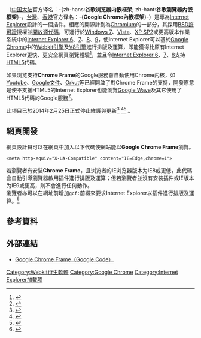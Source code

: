 {{noteTA
|T=zh-cn:谷歌浏览器內嵌框架; zh-hant:Google Chrome內嵌框架;
|1=zh-cn:谷歌浏览器內嵌框架; zh-hant:Google Chrome內嵌框架;
|2=zh-cn:谷歌浏览器; zh-hant:Google Chrome;
|3=zh-cn:发布; zh-tw:釋出; zh-hk:發佈;
|4=zh-cn:插件; zh-tw:外掛程式;
|G1=IT
}}
{{Infobox Software
| name                  = Google Chrome Frame
| logo                  = [[File:Google_Chrome_icon_(September_2014).svg|64px]]
| developer             = [[Google|Google公司]]
| released              = {{initial release|2010|9|22}}
| frequently_updated    = yes
| operating_system      = [[Microsoft_Windows|Microsoft Windows]]（[[Windows_7|7]] / [[Windows_Vista|Vista]] / [[Windows_XP|XP SP2]]）或更高版本
| platform              = [[Internet_Explorer|Internet Explorer]] [[Internet_Explorer_6|6]]、[[Internet_Explorer_7|7]]、[[Internet_Explorer_8|8]]、[[Internet_Explorer_9|9]]
| operating_system_desc =
| engine                = [[WebKit|WebKit]]（基於[[KHTML|KHTML]]），28版後為[[Blink|Blink]]
| programming language  = [[C++|C++]]、[[汇编语言|汇编语言]]、[[Javascript|Javascript]]
| status                = 停止开发
| genre                 = [[网页浏览器|网页浏览器]][[插件|插件]]
| license           = -{zh-cn:[http://www.google.com/chromeframe/intl/zh-CN/eula_text.html 谷歌浏览器內嵌框架服务条款]; zh-hant:[http://www.google.com/chromeframe/intl/zh-HK/eula_text.html Google Chrome內嵌框架服務條款]}-（Google Chrome的可执行代码版本），<br />[[BSD许可证|BSD]]（源代码和[[Chromium_(浏览器)|Chromium]]可执行代码版本）
| website               = [http://www.google.com/chromeframe/ www.google.com/chromeframe/]
}}
{{lang|en|'''Google Chrome Frame'''}}（[[中国大陆|中国大陆]]官方译名：-{zh-hans:'''谷歌浏览器内嵌框架'''; zh-hant:'''谷歌瀏覽器內嵌框架'''}-，[[台灣|台灣]]、[[香港|香港]]官方译名：-{'''Google Chrome內嵌框架'''}-）是專為[[Internet_Explorer|Internet Explorer]]設計的一個插件。相應的開源計劃為[[Chromium|Chromium]]的一部分，其採用[[BSD許可證|BSD許可證]]授權並[[開放源代碼|開放源代碼]]，可運行於[[Windows_7|Windows 7]]、[[Windows_Vista|Vista]]、[[Windows_XP|XP SP2]]或更高版本作業系統中的[[Internet_Explorer_6|Internet Explorer 6]]、[[Internet_Explorer_7|7]]、[[Internet_Explorer_8|8]]、[[Internet_Explorer_9|9]]，使Internet Explorer可以基於[[Google_Chrome|Google Chrome]]中的[[Webkit|Webkit引擎]]及[[V8_(JavaScript引擎)|V8引擎]]進行排版及運算，即能獲得比原有Internet Explorer更快、更安全網頁瀏覽體驗<ref>{{Cite web |url=http://www.telegraph.co.uk/technology/6232744/IE8-browser-runs-faster-with-Google-Chrome-plug-in.html |title=IE8 browser runs faster with Google Chrome plug-in |accessdate=2010-01-16 |archive-date=2012-04-24 |archive-url=https://www.webcitation.org/67AcqbiIF?url=http://www.telegraph.co.uk/technology/6232744/IE8-browser-runs-faster-with-Google-Chrome-plug-in.html |dead-url=no }}</ref>，並且令[[Internet_Explorer_6|Internet Explorer 6]]、[[Internet_Explorer_7|7]]、[[Internet_Explorer_8|8]]支持[[HTML5|HTML5]]代碼。

如果浏览支持'''Chrome Frame'''的Google服務會自動使用Chrome内核，如[[Youtube|Youtube]]、[[Google文件|Google文件]]、[[Orkut|Orkut]]等已經開啟了對Chrome Frame的支持，開發原意是使不支援HTML5的Internet Explorer也能瀏覽[[Google_Wave|Google Wave]]及其它使用了HTML5代碼的Google服務<ref>{{Cite web |url=http://blog.chromium.org/2009/09/introducing-google-chrome-frame.html |title=Chromium Blog: Introducing Google Chrome Frame |accessdate=2010-01-16 |archive-date=2009-09-24 |archive-url=https://web.archive.org/web/20090924230805/http://blog.chromium.org/2009/09/introducing-google-chrome-frame.html |dead-url=no }}</ref>。

此項目已於2014年2月25日正式停止維護與更新<ref>{{cite web|title=Google Chrome Frame|url=https://developers.google.com/chrome/chrome-frame/|accessdate=2014-03-23|archive-date=2014-12-03|archive-url=https://web.archive.org/web/20141203162138/https://developers.google.com/chrome/chrome-frame/|dead-url=no}}</ref> <ref>{{cite web|title=Retiring Chrome Frame|url=http://blog.chromium.org/2013/06/retiring-chrome-frame.html|accessdate=13 June 2013|archive-date=2013-06-15|archive-url=https://web.archive.org/web/20130615231721/http://blog.chromium.org/2013/06/retiring-chrome-frame.html|dead-url=no}}</ref><ref>{{cite web|title=Stable Channel Update|url=http://googlechromereleases.blogspot.tw/2014/02/stable-channel-update_20.html|publisher=Chrome Release Blog|accessdate=2014-02-21|archive-date=2014-02-26|archive-url=https://web.archive.org/web/20140226175914/http://googlechromereleases.blogspot.tw/2014/02/stable-channel-update_20.html|dead-url=no}}</ref> 。

== 網頁開發 ==
網頁設計員可以在網頁中加入以下代碼使網站能以'''Google Chrome Frame'''瀏覽。
<pre><meta http-equiv="X-UA-Compatible" content="IE=Edge,chrome=1"></pre>
若瀏覽者有安裝'''Chrome Frame'''，且浏览者的IE浏览器版本为IE8或更低，此代碼會自動引導瀏覽器啟用插件進行排版及運算；但若瀏覽者並沒有安裝插件或IE版本为IE9或更高，則不會進行任何動作。<br />
瀏覽者亦可以在網址前增加<code>gcf:</code>前綴來要求Internet Explorer以插件進行排版及運算。<ref>{{Cite web |url=http://www.chromium.org/developers/how-tos/chrome-frame-getting-started/chrome-frame-faq |title=FAQ - Google Chrome Frame - Google Code |accessdate=2011-12-17 |archive-date=2011-12-05 |archive-url=https://web.archive.org/web/20111205123718/http://www.chromium.org/developers/how-tos/chrome-frame-getting-started/chrome-frame-faq |dead-url=no }}</ref>

== 參考資料 ==
{{reflist}}

== 外部連結 ==
*[https://web.archive.org/web/20100217063951/http://code.google.com/intl/zh-TW/chrome/chromeframe/ Google Chrome Frame（Google Code）]

{{Google公司}}

[[Category:Webkit衍生軟體|Category:Webkit衍生軟體]]
[[Category:Google_Chrome|Category:Google Chrome]]
[[Category:Internet_Explorer加载项|Category:Internet Explorer加载项]]